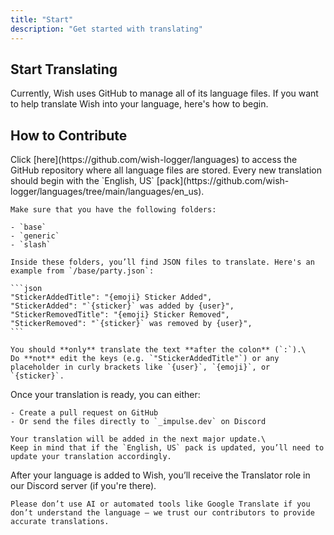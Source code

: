 ```yaml
---
title: "Start"
description: "Get started with translating"
---
```


## **Start Translating**

Currently, Wish uses GitHub to manage all of its language files. If you want to help translate Wish into your language, here's how to begin.

## **How to Contribute**

<Steps>
  <Step title="Open the Wish language repository" stepNumber={1}>
    Click [here](https://github.com/wish-logger/languages) to access the GitHub repository where all language files are stored.
  </Step>
  <Step title="Download the English, US language pack">
    Every new translation should begin with the `English, US` [pack](https://github.com/wish-logger/languages/tree/main/languages/en_us).

    Make sure that you have the following folders:

    - `base`
    - `generic`
    - `slash`

    Inside these folders, you’ll find JSON files to translate. Here's an example from `/base/party.json`:

    ```json
    "StickerAddedTitle": "{emoji} Sticker Added",
    "StickerAdded": "`{sticker}` was added by {user}",
    "StickerRemovedTitle": "{emoji} Sticker Removed",
    "StickerRemoved": "`{sticker}` was removed by {user}",
    ```

    You should **only** translate the text **after the colon** (`:`).\
    Do **not** edit the keys (e.g. `"StickerAddedTitle"`) or any placeholder in curly brackets like `{user}`, `{emoji}`, or `{sticker}`.
  </Step>
  <Step title="Submit your translation">
    Once your translation is ready, you can either:

    - Create a pull request on GitHub
    - Or send the files directly to `_impulse.dev` on Discord

    Your translation will be added in the next major update.\
    Keep in mind that if the `English, US` pack is updated, you’ll need to update your translation accordingly.
  </Step>
  <Step title="You're done!">
    After your language is added to Wish, you’ll receive the Translator role in our Discord server (if you're there).

    Please don’t use AI or automated tools like Google Translate if you don’t understand the language — we trust our contributors to provide accurate translations.
  </Step>
</Steps>